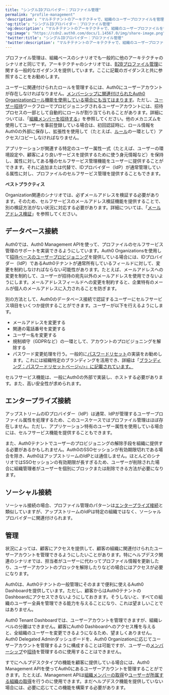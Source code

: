 ```yaml
---
title: "シングルIDプロバイダー：プロファイル管理"
permalink: "profile-management"
'description': "マルチテナントのアーキテクチャで、組織のユーザープロファイルを管理することについて説明します。"
'og:title': "シングルIDプロバイダー：プロファイル管理"
'og:description': "マルチテナントのアーキテクチャで、組織のユーザープロファイルを管理することについて説明します。"
'og:image': "https://cdn2.auth0.com/docs/1.14567.0/img/share-image.png"
'twitter:title': "シングルIDプロバイダー：プロファイル管理"
'twitter:description': "マルチテナントのアーキテクチャで、組織のユーザープロファイルを管理することについて説明します。"
---
```


プロファイル管理は、組織ベースのシナリオでも一般的に他のアーキテクチャのシナリオと同じです。アーキテクチャのシナリオでは、[B2Bプロファイル管理](/ja-jp/get-started/architecture-scenarios/business-to-business/profile-management)に関する一般的なガイダンスを提供しています。ここに記載のガイダンスと共に参照することをお勧めします。

<Warning>

ユーザーに関連付けられたロールを管理するには、Auth0にユーザーアカウントが存在しなければなりません。[メンバーシップに関連付けられたAuth0 Organizationロール機能を使用している場合にも当てはまります](/ja-jp/manage-users/organizations/configure-organizations/add-member-roles)。ただし、[ユーザー招待](/ja-jp/get-started/architecture-scenarios/multiple-organization-architecture/single-identity-provider-organizations/provisioning)ワークフローでプロビジョニングされるユーザーアカウントには、招待プロセスの一部として自動的にロールが割り当てられることがあります。詳細については、「[組織メンバーを招待する](/ja-jp/manage-users/organizations/configure-organizations/invite-members)」を参照してください。他のメカニズムを使用してユーザーを事前登録している場合は、初回認証時に、ロール情報をAuth0の外部に保存し、拡張性を使用して（たとえば、[ルール](/ja-jp/customize/rules)の一環として）アクセス/コピーしなければなりません。

</Warning>

アプリケーションが関連する特定のユーザー属性一式（たとえば、ユーザーの環境設定や、顧客により良いサービスを提供するために使う身元情報など）を保持し、属性に対してある種のセルフサービス管理機能をユーザーに提供することができます。それに追加または代替で、IDプロバイダー（<Tooltip data-tooltip-id="react-containers-DefinitionTooltip-2" href="/ja-jp/glossary?term=idp" tip="IDプロバイダー（IdP）: デジタルIDを保存および管理するサービス。" cta="用語集の表示">IdP</Tooltip>）が通常管理している属性に対し、プロファイルのセルフサービス管理を提供することもできます。

<Callout icon="file-lines" color="#0EA5E9" iconType="regular">

**ベストプラクティス**

Organization関連のシナリオでは、必ずメールアドレスを検証する必要があります。そのため、セルフサービスのメールアドレス検証機能を提供することで、別の検証方法がない状況に対応する必要があります。詳細については、「[メールアドレス検証](/ja-jp/manage-users/user-accounts/verify-emails)」を参照してください。

</Callout>

## データベース接続

Auth0では、Auth0 <Tooltip data-tooltip-id="react-containers-DefinitionTooltip-0" href="/ja-jp/glossary?term=management-api" tip="Management API: 顧客が管理タスクを実行できるようにするための製品。" cta="用語集の表示">Management API</Tooltip>を使って、プロファイルのセルフサービス管理のサポートを実装できるようにしています。Auth0 Organizationsを使用して[招待ベースのユーザープロビジョニング](/ja-jp/manage-users/organizations/configure-organizations/invite-members)を提供している場合には、IDプロバイダー（IdP）であるAuth0テナントが通常所有しているフィールドに対して、変更を制約しなければならない可能性があります。たとえば、メールアドレスへの変更を制約して、ユーザーが招待の宛先以外のメールアドレスを使用できないようにします。メールアドレスフィールドへの変更を制約すると、企業特有のメールが個人のメールアドレスに入力されることを防ぎます。

別の方法として、Auth0のデータベース接続で認証するユーザーにセルフサービス項目をいくつか提供することができます。ユーザーが以下を行えるようにします。

* メールアドレスを変更する
* 関連の電話番号を変更する
* ユーザー名を変更する
* 規制順守（GDPRなど）の一環として、アカウントのプロビジョニングを解除する
* パスワード変更処理を行う。一般的に[パスワードリセット](/ja-jp/connections/database/password-change#trigger-an-interactive-password-reset-flow)の実装をお勧めします。これには組織特定のブランディングを活用でき、詳細は「[ブランディング：パスワードリセットページ`</>`」に記載されています。](/ja-jp/get-started/architecture-scenarios/multiple-organization-architecture/single-identity-provider-organizations/branding)

<Callout icon="file-lines" color="#0EA5E9" iconType="regular">

セルフサービス機能は、一般にAuth0の外部で実装し、ホストする必要があります。また、高い安全性が求められます。

</Callout>

## エンタープライズ接続

アップストリームのIDプロバイダー（IdP）は通常、IdPが管理するユーザープロファイル属性を処理するため、このユースケースではプロファイル管理はほぼ存在しません。ただし、アプリケーション特有のユーザー属性を使用している場合には、セルフサービス機能を提供することもできます。

また、Auth0テナントでユーザーのプロビジョニングの解除手段を組織に提供する必要があるかもしれません。Auth0の<Tooltip data-tooltip-id="react-containers-DefinitionTooltip-0" href="/ja-jp/glossary?term=single-sign-on" tip="シングルサインオン（SSO）: ユーザーが1つのアプリケーションにログインした後、そのユーザーを他のアプリケーションに自動的にログインさせるサービス。" cta="用語集の表示">SSO</Tooltip>セッションが有効期限切れである場合を除き、Auth0はアップストリームのIdPとは通信しません。ほとんどのシナリオではSSOセッションの有効期限が長すぎるため、ユーザーが削除された場合に組織管理者がユーザーを個別にブロックまたは削除できる方法が必要になります。

## ソーシャル接続

ソーシャル接続の場合、プロファイル管理のパターンは[エンタープライズ接続](#enterprise-connection)と類似していますが、アップストリームのIdPは特定の組織ではなく、ソーシャルプロバイダーに関連付けられます。

## 管理

状況によっては、顧客にアクセスを提供して、顧客の組織に関連付けられたユーザーアカウントを管理できるようにしたいことがあります。特にヘルプデスク関連のシナリオでは、担当者がユーザーに代わってプロファイル情報を更新したり、ユーザーアカウントのブロックを解除したりなどの場合にはアクセスが必要になります。

Auth0は、Auth0テナントの一般管理にそのままで便利に使える<Tooltip data-tooltip-id="react-containers-DefinitionTooltip-0" href="/ja-jp/glossary?term=auth0-dashboard" tip="Auth0 Dashboard: サービスを構成するためのAuth0の主製品。" cta="用語集の表示">Auth0 Dashboard</Tooltip>を提供しています。ただし、顧客からはAuth0テナントのDashboardにアクセスできないようにしておきます。そうしないと、すべての組織のユーザー全員を管理できる能力を与えることになり、これは望ましいことではありません。

<Warning>

Auth0 Tenant Dashboardでは、ユーザーアカウントを管理できますが、組織レベルの分離はできません。顧客にAuth0 Dashboardへのアクセス権を与えると、全組織のユーザーを変更できるようになるため、望ましくありません。Auth0 Delegated Adminダッシュボードを、Auth0 Organizationに応じてユーザーアカウントを管理するように構成することは可能ですが、ユーザーの[メンバーシップ](/ja-jp/manage-users/organizations/create-first-organization)や[招待](/ja-jp/manage-users/organizations/configure-organizations/invite-members)を管理するのに使用することはできません。

</Warning>

すでにヘルプデスクタイプの機能を顧客に提供している場合には、Auth0 Management APIを使ってAuth0にあるユーザーアカウントを管理することができます。たとえば、Management APIは[組織メンバーの取得](/ja-jp/manage-users/organizations/configure-organizations/retrieve-members)や[ユーザーが所属する組織の取得](/ja-jp/manage-users/organizations/configure-organizations/retrieve-user-membership)を行うのに使用できます。まだヘルプデスク機能を提供していない場合には、必要に応じてこの機能を構築する必要があります。